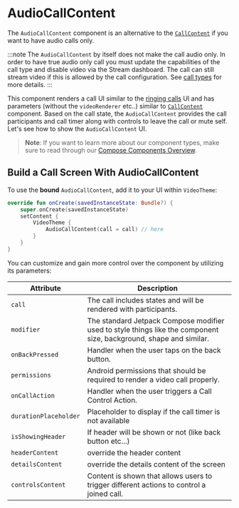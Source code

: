 # AudioCallContent

The `AudioCallContent` component is an alternative to the [`CallContent`](./1-call-content.mdx) if you want to have audio calls only.

:::note
The `AudioCallContent` by itself does not make the call audio only.
In order to have true audio only call you must update the capabilities of the call type and disable video via the Stream dashboard.
The call can still stream video if this is allowed by the call configuration. See [call types](../.././03-guides/05-call-types.mdx) for more details.
:::

This component renders a call UI similar to the [ringing calls](./05-ringing-call.mdx) UI and has parameters (without the `videoRenderer` etc..) similar to [`CallContent`](./01-call-content.mdx) component.
Based on the call state, the `AudioCallContent` provides the call participants and call timer along with controls to leave the call or mute self.
Let's see how to show the `AudioCallContent` UI.

> **Note**: If you want to learn more about our component types, make sure to read through our [Compose Components Overview](../01-overview.mdx).

## Build a Call Screen With AudioCallContent

To use the **bound** `AudioCallContent`, add it to your UI within `VideoTheme`:

```kotlin
override fun onCreate(savedInstanceState: Bundle?) {
    super.onCreate(savedInstanceState)
    setContent {
        VideoTheme {
            AudioCallContent(call = call) // here
        }
    }
}
```
You can customize and gain more control over the component by utilizing its parameters:

| Attribute | Description |
| --- | --- |
| `call` | The call includes states and will be rendered with participants. |
| `modifier` | The standard Jetpack Compose modifier used to style things like the component size, background, shape and similar. |
| `onBackPressed` | Handler when the user taps on the back button. |
| `permissions` | Android permissions that should be required to render a video call properly. |
| `onCallAction` | Handler when the user triggers a Call Control Action. |
| `durationPlaceholder` | Placeholder to display if the call timer is not available |
| `isShowingHeader` | If header will be shown or not (like back button etc...) |
| `headerContent` | override the header content |
| `detailsContent` | override the details content of the screen |
| `controlsContent` | Content is shown that allows users to trigger different actions to control a joined call. |




